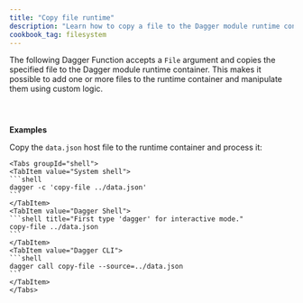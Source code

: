 ```yaml
---
title: "Copy file runtime"
description: "Learn how to copy a file to the Dagger module runtime container for custom processing using Dagger."
cookbook_tag: filesystem
---
```


The following Dagger Function accepts a `File` argument and copies the specified file to the Dagger module runtime container. This makes it possible to add one or more files to the runtime container and manipulate them using custom logic.

<Tabs groupId="language" queryString="sdk">
<TabItem value="go" label="Go">

```go file=../../../snippets/copy-file-runtime/go/main.go
```

</TabItem>
<TabItem value="python" label="Python">

```python file=../../../snippets/copy-file-runtime/python/main.py
```

</TabItem>
<TabItem value="typescript" label="TypeScript">

```typescript file=../../../snippets/copy-file-runtime/typescript/index.ts
```

</TabItem>
</Tabs>

**Examples**

Copy the `data.json` host file to the runtime container and process it:

    <Tabs groupId="shell">
    <TabItem value="System shell">
    ```shell
    dagger -c 'copy-file ../data.json'
    ```
    </TabItem>
    <TabItem value="Dagger Shell">
    ```shell title="First type 'dagger' for interactive mode."
    copy-file ../data.json
    ```
    </TabItem>
    <TabItem value="Dagger CLI">
    ```shell
    dagger call copy-file --source=../data.json
    ```
    </TabItem>
    </Tabs>
